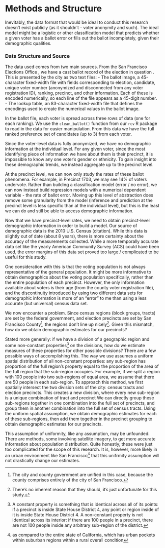 # Methods and Structure {#methods}

Inevitably, the data format that would be ideal to conduct this research doesn't exist publicly (as it shouldn't - voter anonymity and such). The ideal model might be a logistic or other classification model that predicts whether a given voter has a ballot error or fills out the ballot incompletely, given their demographic qualities.

### Data Structure and Source

The data used comes from two main sources. From the San Francisco Elections Office <!-- Get an official title? -->, we have a cast ballot record of the election in question <!-- Put a date on this! -->. This is presented by the city as two text files:
- The ballot image, a 45-character fixed-width file with fields corresponding to election, candidate, unique voter number (anonymized and disconnected from any voter registration ID), ranking, precinct, and other information. Each of these is encoded numerically, so each line of the file appears as a 45-digit number.
- The lookup table, an 83-character fixed-width file that defines the encodings used to create the numerical values in the ballot image.
<!-- Get the pictures that explain these! -->

In the ballot file, each voter is spread across three rows of data (one for each ranking). We use the `clean_ballot()` function from our `rcv` R package <!-- cite this somehow? idk --> to read in the data for easier manipulation. From this data we have the full ranked preference set of candidates (up to 3) from each voter.

Since the voter-level data is fully anonymized, we have no demographic information at the individual level. For any given voter, since the most identifying piece of information we have about them is their precinct, it is impossible to know any one voter's gender or ethnicity. To gain insight into these demographic trends, we instead aggregate up to the precinct level.

At the precinct level, we can now only study the rates of these ballot phenomena. For example, in Precinct 1703, we may see 14% of voters undervote. <!-- Get a real stat to use for this --> Rather than building a classification model (error / no error), we can now instead build regression models with a numerical dependent variable <!-- Better word for this --> - the rate of ballot error. Moving up this level of abstraction does remove some granularity from the model (inference and prediction at the precinct level is less specific than at the individual level), but this is the least we can do and still be able to access demographic information.
<!-- Talk about the actual processes (and files) used to do this -->

Now that we have precinct-level rates, we need to obtain precinct-level demographic information in order to build a model. Our source of demographic data is the 2010 U.S. Census (citation). While this data is slightly out of date (about 8 years), there is more certainty about the accuracy of the measurements collected. While a more temporally accurate data set like the yearly American Community Survey (ACS) could have been used, the error margins of this data set proved too large / complicated to be useful for this study.

One consideration with this is that the voting population is not always representative of the general population. It might be more informative to obtain demographics about the voting population specifically, rather than the entire population of each precinct. <!-- Find out how many people in each precinct voted. Should be some easy math once you find the population of the precincts. --> However, the only information available about voters is their age (from the county voter registration file), and the discontinuity introduced by using two different data sets for demographic information is more of an  "error" to me than using a less accurate (but universal) census data set.

We now encounter a problem. Since census regions (block groups, tracts) are set by the federal government, and election precincts are set by San Francisco County^[The city and county government are unified in this case, because the county comprises entirely of the city of San Francisco.], the regions don't line up nicely^[There's no inherent reason that they should, it's just unfortunate for this study.]. <!-- show a picture of this! You have two maps --> Given this mismatch, how do we obtain demographic estimates for our precincts?

Stated more generally: if we have a division of a geographic region and some non-constant properties^[A constant property is something that is identical across all of its points: if a precinct is inside State House District 4, any point or region inside of it is inside State House District 4. A non-constant property is not identical across its interior: if there are 100 people in a precinct, there are not 100 people inside any arbitrary sub-region of the district.] on the divisions, how do we estimate measures of these properties for other possible divisions?
<!-- Is there research into this? What's up? -->
There are a few possible ways of accomplishing this. The way we use assumes a uniform spatial distribution of all non-constant properties: any sub-region has proportion of the full region's property equal to the proportion of the area of the full region that the sub-region occupies. For example, if we split a region with 100 people into two sub-regions of equal area, we assume that there are 50 people in each sub-region.
<!-- add a pic of the validation data because it's easier to comprehend -->
To approach this method, we first spatially intersect the two division sets of the city: census tracts and election precincts. This creates a new division, where every new sub-region is a unique combination of tract and precinct <!-- This might not be true? What if there's a weird concave shape that gets split up? --> We can directly group these sub-regions together in one combination into the full set of precincts, and group them in another combination into the full set of census tracts. Using the uniform spatial assumption, we obtain demographic estimates for each of these sub-regions, then add them together in the precinct grouping to obtain demographic estimates for our precincts.

<!-- Add general example with the test data here, it's way easier to understand. -->

This assumption of uniformity, like any assumption, may be unfounded. There are methods, some involving satellite imagery, to get more accurate information about population distribution. Quite honestly, these were just too complicated for the scope of this research. It is, however, more likely in an urban environment like San Francisco^[as compared to the entire state of California, which has urban pockets within suburban regions within a rural overall condition] that this unifrmity assumption will not drastically change our estimates.


